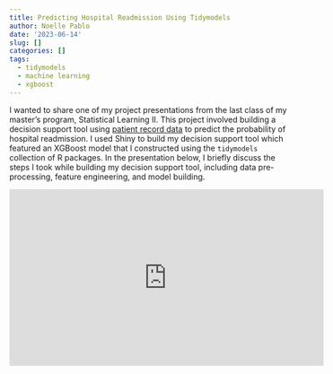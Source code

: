```yaml
---
title: Predicting Hospital Readmission Using Tidymodels
author: Noelle Pablo
date: '2023-06-14'
slug: []
categories: []
tags:
  - tidymodels
  - machine learning
  - xgboost
---
```


I wanted to share one of my project presentations from the last class of my master's program, Statistical Learning II. This project involved building a decision support tool using [patient record data](https://www.hindawi.com/journals/bmri/2014/781670/tab1/) to predict the probability of hospital readmission. I used Shiny to build my decision support tool which featured an XGBoost model that I constructed using the `tidymodels` collection of R packages. In the presentation below, I briefly discuss the steps I took while building my decision support tool, including data pre-processing, feature engineering, and model building. 

<iframe width="560" height="315" src="https://www.youtube.com/embed/Wx0heSaXN-w" title="YouTube video player" frameborder="0" allow="accelerometer; autoplay; clipboard-write; encrypted-media; gyroscope; picture-in-picture; web-share" allowfullscreen></iframe>